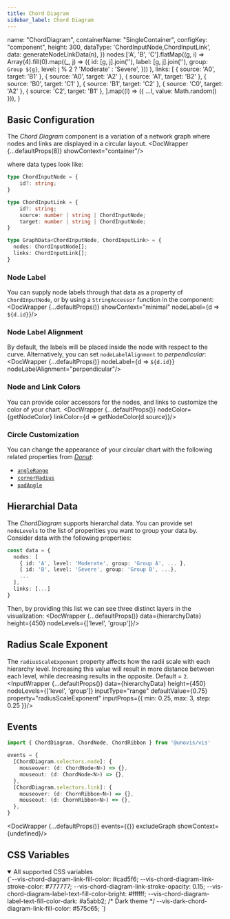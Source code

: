 ```yaml
---
title: Chord Diagram
sidebar_label: Chord Diagram
---
```



  name: "ChordDiagram",
  containerName: "SingleContainer",
  configKey: "component",
  height: 300,
  dataType: 'ChordInputNode,ChordInputLink',
  data: generateNodeLinkData(n),
})
  nodes:['A', 'B', 'C'].flatMap((g, i) =>
    Array(4).fill(0).map((_, j) => ({
      id: [g, j].join(''),
      label: [g, j].join(''),
      group: `Group ${g}`,
      level: j % 2 ? 'Moderate' : 'Severe',
    }))
  ),
  links: [
    { source: 'A0', target: 'B1' },
    { source: 'A0', target: 'A2' },
    { source: 'A1', target: 'B2' },
    { source: 'B0', target: 'C1' },
    { source: 'B1', target: 'C2' },
    { source: 'C0', target: 'A2' },
     { source: 'C2', target: 'B1' },
  ].map((l) => ({ ...l, value: Math.random() })),
}

## Basic Configuration
The _Chord Diagram_ component is a variation of a network graph where nodes and links are displayed
in a circular layout.
<DocWrapper {...defaultProps(8)} showContext="container"/>

where data types look like:
```ts
type ChordInputNode = {
    id?: string;
}

type ChordInputLink = {
    id?: string;
    source: number | string | ChordInputNode;
    target: number | string | ChordInputNode;
}

type GraphData<ChordInputNode, ChordInputLink> = {
  nodes: ChordInputNode[];
  links: ChordInputLink[];
}
```

### Node Label
You can supply node labels through that data as a property of `ChordInputNode`, or by using a `StringAccessor` function in the component:
<DocWrapper {...defaultProps()} showContext="minimal" nodeLabel={d => `${d.id}`}/>

### Node Label Alignment
By default, the labels will be placed inside the node with respect to the curve. Alternatively, you can set `nodeLabelAlignment` to _perpendicular_:
<DocWrapper {...defaultProps()} nodeLabel={d => `${d.id}`} nodeLabelAlignment="perpendicular"/>

### Node and Link Colors
You can provide color accessors for the nodes, and links to customize the color of your chart.
<DocWrapper {...defaultProps()} nodeColor={getNodeColor} linkColor={d => getNodeColor(d.source)}/>

### Circle Customization
You can change the appearance of your circular chart with the following related properties from [_Donut_](/docs/misc/donut):
- [`angleRange`](/docs/misc/Donut/#angle-range)
- [`cornerRadius`](/docs/misc/Donut/#corner-radius)
- [`padAngle`](/docs/misc/Donut/#pad-angle)

## Hierarchial Data
The _ChordDiagram_ supports hierarchal data. You can provide set `nodeLevels` to the list of
properities you want to group your data by. Consider data with the following properties:

```ts
const data = {
  nodes: [
    { id: 'A', level: 'Moderate', group: 'Group A', ... },
    { id: 'B', level: 'Severe', group: 'Group B', ...},
    ...
  ],
  links: [...]
}
```

Then, by providing this list we can see three distinct layers in the visualization:
<DocWrapper {...defaultProps()} data={hierarchyData} height={450} nodeLevels={['level', 'group']}/>

## Radius Scale Exponent
The `radiusScaleExponent` property affects how the radii scale with each hierarchy level. Increasing this value will result in more distance
between each level, while decreasing results in the opposite. Default = `2`.
<InputWrapper {...defaultProps()} data={hierarchyData} height={450} nodeLevels={['level', 'group']} inputType="range" defaultValue={0.75} property="radiusScaleExponent" inputProps={{ min: 0.25, max: 3, step: 0.25 }}/>

## Events
```ts
import { ChordDiagram, ChordNode, ChordRibbon } from '@unovis/vis'

events = {
  [ChordDiagram.selectors.node]: {
    mouseover: (d: ChordNode<N>) => {},
    mouseout: (d: ChordNode<N>) => {},
  },
  [ChordDiagram.selectors.link]: {
    mouseover: (d: ChornRibbon<N>) => {},
    mouseout: (d: ChornRibbon<N>) => {},
  },
}
```
<DocWrapper {...defaultProps()} events={{}} excludeGraph showContext={undefined}/>

## CSS Variables
<details open>
  <summary>All supported CSS variables</summary>
  <CodeBlock language="css">
  {`--vis-chord-diagram-link-fill-color: #cad5f6;
--vis-chord-diagram-link-stroke-color: #777777;
--vis-chord-diagram-link-stroke-opacity: 0.15;
--vis-chord-diagram-label-text-fill-color-bright: #ffffff;
--vis-chord-diagram-label-text-fill-color-dark: #a5abb2;
/* Dark theme */
--vis-dark-chord-diagram-link-fill-color: #575c65;
`}
  </CodeBlock>
</details>

<PropTable name="VisChordDiagram"/>
